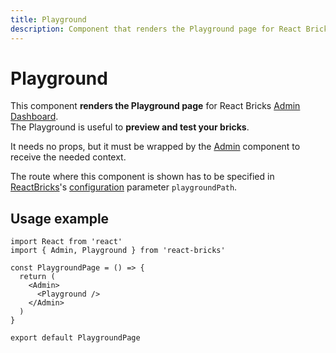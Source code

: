 ```yaml
---
title: Playground
description: Component that renders the Playground page for React Bricks Admin Dashboard
---
```


# Playground

This component **renders the Playground page** for React Bricks [Admin Dashboard](/docs/admin-dashboard/overview).  
The Playground is useful to **preview and test your bricks**.

It needs no props, but it must be wrapped by the [Admin](admin) component to receive the needed context.

The route where this component is shown has to be specified in [ReactBricks](react-bricks)'s [configuration](/docs/configuration/configuration) parameter `playgroundPath`.

## Usage example

```tsx highlight=2,7
import React from 'react'
import { Admin, Playground } from 'react-bricks'

const PlaygroundPage = () => {
  return (
    <Admin>
      <Playground />
    </Admin>
  )
}

export default PlaygroundPage
```
